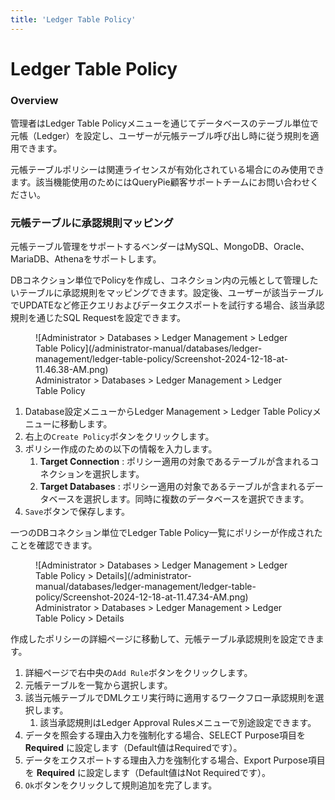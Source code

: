 ```yaml
---
title: 'Ledger Table Policy'
---
```



# Ledger Table Policy

### Overview

管理者はLedger Table Policyメニューを通じてデータベースのテーブル単位で元帳（Ledger）を設定し、ユーザーが元帳テーブル呼び出し時に従う規則を適用できます。

<Callout type="important">
元帳テーブルポリシーは関連ライセンスが有効化されている場合にのみ使用できます。該当機能使用のためにはQueryPie顧客サポートチームにお問い合わせください。
</Callout>

### 元帳テーブルに承認規則マッピング

<Callout type="info">
元帳テーブル管理をサポートするベンダーはMySQL、MongoDB、Oracle、MariaDB、Athenaをサポートします。
</Callout>

DBコネクション単位でPolicyを作成し、コネクション内の元帳として管理したいテーブルに承認規則をマッピングできます。設定後、ユーザーが該当テーブルでUPDATEなど修正クエリおよびデータエクスポートを試行する場合、該当承認規則を通じたSQL Requestを設定できます。

<figure data-layout="center" data-align="center">
![Administrator &gt; Databases &gt; Ledger Management &gt; Ledger Table Policy](/administrator-manual/databases/ledger-management/ledger-table-policy/Screenshot-2024-12-18-at-11.46.38-AM.png)
<figcaption>
Administrator &gt; Databases &gt; Ledger Management &gt; Ledger Table Policy
</figcaption>
</figure>

1. Database設定メニューからLedger Management &gt; Ledger Table Policyメニューに移動します。
2. 右上の`Create Policy`ボタンをクリックします。
3. ポリシー作成のための以下の情報を入力します。
    1.  **Target Connection**  : ポリシー適用の対象であるテーブルが含まれるコネクションを選択します。
    2.  **Target Databases**  : ポリシー適用の対象であるテーブルが含まれるデータベースを選択します。同時に複数のデータベースを選択できます。
4. `Save`ボタンで保存します。

一つのDBコネクション単位でLedger Table Policy一覧にポリシーが作成されたことを確認できます。

<figure data-layout="center" data-align="center">
![Administrator &gt; Databases &gt; Ledger Management &gt; Ledger Table Policy &gt; Details](/administrator-manual/databases/ledger-management/ledger-table-policy/Screenshot-2024-12-18-at-11.47.34-AM.png)
<figcaption>
Administrator &gt; Databases &gt; Ledger Management &gt; Ledger Table Policy &gt; Details
</figcaption>
</figure>

作成したポリシーの詳細ページに移動して、元帳テーブル承認規則を設定できます。

1. 詳細ページで右中央の`Add Rule`ボタンをクリックします。
2. 元帳テーブルを一覧から選択します。
3. 該当元帳テーブルでDMLクエリ実行時に適用するワークフロー承認規則を選択します。
    1. 該当承認規則はLedger Approval Rulesメニューで別途設定できます。
4. データを照会する理由入力を強制化する場合、SELECT Purpose項目を  **Required**  に設定します（Default値はRequiredです）。
5. データをエクスポートする理由入力を強制化する場合、Export Purpose項目を  **Required** に設定します（Default値はNot Requiredです）。 
6. `Ok`ボタンをクリックして規則追加を完了します。
